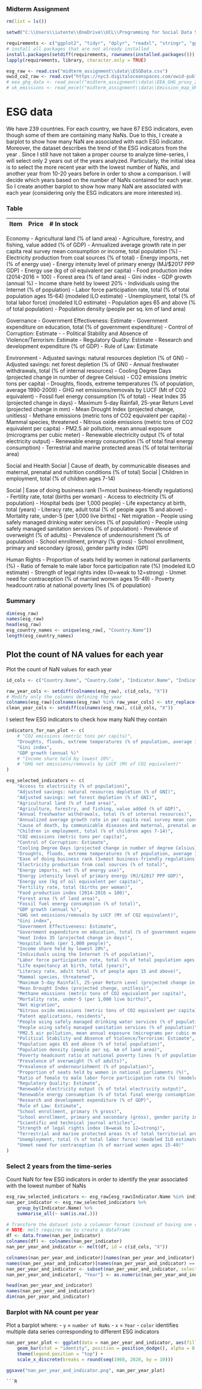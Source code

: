 ### Midterm Assignment
```R
rm(list = ls())
```
```R
setwd("C:\\Users\\iutente\\OneDrive\\UCL\\Programming for Social Data Science")

requirements <- c("ggplot2", "tidyr", "dplyr", "readxl", "stringr", "gganimate", "transformr", "reshape")
# install all packages that are not already installed
install.packages(setdiff(requirements, rownames(installed.packages())), repos = "https://cran.r-project.org/")
lapply(requirements, library, character.only = TRUE)
```

```R
esg_raw <- read.csv("midterm_assignment\\data\\ESGData.csv")
owid_co2_raw <- read.csv("https://nyc3.digitaloceanspaces.com/owid-public/data/co2/owid-co2-data.csv")
# eea_ghg_data <- read_excel("midterm_assignment\\data\\EEA_GHG_proxy_2021.xlsx", sheet="EEA proxy dataset (plus)")
# uk_emissions <- read_excel("midterm_assignment\\data\\Emission_map_UK_NAEIPointsSources_2020.xlsx", sheet = "Data")
```
# ESG data
We have 239 countries. For each country, we have 67 ESG indicators, even though some of them are containing many NaNs.
Due to this, I create a barplot to show how many NaN are associated with each ESG indicator.
Moreover, the dataset describes the trend of the ESG indicators from the year . Since I still have not taken a proper course to analyze time-series, I will select only 2 years out of the years analyzed.
Particularly, the initial idea is to select the more recent year with the lowest number of NaNs, and another year from 10-20 years before in order to show a comparison. I will decide which years based on the number of NaNs contained for each year.
So I create another barplot to show how many NaN are associated with each year (considering only the ESG indicators are more interested in).

### Table
Item | Price | # In stock
---|---|---


Economy
- Agricultural land (% of land area)
- Agriculture, forestry, and fishing, value added (% of GDP)
- Annualized average growth rate in per capita real survey mean consumption or income, total population (%)
- Electricity production from coal sources (% of total)
- Energy imports, net (% of energy use)
- Energy intensity level of primary energy (MJ/$2017 PPP GDP)
- Energy use (kg of oil equivalent per capita)
- Food production index (2014-2016 = 100)
- Forest area (% of land area)
- Gini index
- GDP growth (annual %)
- Income share held by lowest 20%
- Individuals using the Internet (% of population)
- Labor force participation rate, total (% of total population ages 15-64) (modeled ILO estimate)
- Unemployment, total (% of total labor force) (modeled ILO estimate)
- Population ages 65 and above (% of total population)
- Population density (people per sq. km of land area)


Governance
- Government Effectiveness: Estimate
- Government expenditure on education, total (% of government expenditure)
- Control of Corruption: Estimate
- 
- Political Stability and Absence of Violence/Terrorism: Estimate
- Regulatory Quality: Estimate
- Research and development expenditure (% of GDP)
- Rule of Law: Estimate


Environment
- Adjusted savings: natural resources depletion (% of GNI)
- Adjusted savings: net forest depletion (% of GNI)
- Annual freshwater withdrawals, total (% of internal resources)
- Cooling Degree Days (projected change in number of degree Celsius)
- CO2 emissions (metric tons per capita)
- Droughts, floods, extreme temperatures (% of population, average 1990-2009)
- GHG net emissions/removals by LUCF (Mt of CO2 equivalent)
- Fossil fuel energy consumption (% of total)
- Heat Index 35 (projected change in days)
- Maximum 5-day Rainfall, 25-year Return Level (projected change in mm)
- Mean Drought Index (projected change, unitless)
- Methane emissions (metric tons of CO2 equivalent per capita)
- Mammal species, threatened
- Nitrous oxide emissions (metric tons of CO2 equivalent per capita)
- PM2.5 air pollution, mean annual exposure (micrograms per cubic meter)
- Renewable electricity output (% of total electricity output)
- Renewable energy consumption (% of total final energy consumption)
- Terrestrial and marine protected areas (% of total territorial area)


Social and Health
Social | Cause of death, by communicable diseases and maternal, prenatal and nutrition conditions (% of total)
Social | Children in employment, total (% of children ages 7-14)

Social | Ease of doing business rank (1=most business-friendly regulations)
- Fertility rate, total (births per woman)
- Access to electricity (% of population)
- Hospital beds (per 1,000 people)
- Life expectancy at birth, total (years)
- Literacy rate, adult total (% of people ages 15 and above)
- Mortality rate, under-5 (per 1,000 live births)
- Net migration
- People using safely managed drinking water services (% of population)
- People using safely managed sanitation services (% of population)
- Prevalence of overweight (% of adults)
- Prevalence of undernourishment (% of population)
- School enrollment, primary (% gross)
- School enrollment, primary and secondary (gross), gender parity index (GPI)

Human Rights
- Proportion of seats held by women in national parliaments (%)
- Ratio of female to male labor force participation rate (%) (modeled ILO estimate)
- Strength of legal rights index (0=weak to 12=strong)
- Unmet need for contraception (% of married women ages 15-49)
- Poverty headcount ratio at national poverty lines (% of population)

### Summary
```R
dim(esg_raw)
names(esg_raw)
head(esg_raw)
esg_country_names <- unique(esg_raw[, "Country.Name"])
length(esg_country_names)
```
## Plot the count of NA values for each year
Plot the count of NaN values for each year
```R
id_cols <- c("Country.Name", "Country.Code", "Indicator.Name", "Indicator.Code")

raw_year_cols <- setdiff(colnames(esg_raw), c(id_cols, "X"))
# Modify only the columns defining the year
colnames(esg_raw)[colnames(esg_raw) %in% raw_year_cols] <- str_replace(raw_year_cols, "X", "")
clean_year_cols <- setdiff(colnames(esg_raw), c(id_cols, "X"))
```
I select few ESG indicators to check how many NaN they contain
```R
indicators_for_nan_plot <- c(
    # "CO2 emissions (metric tons per capita)",
    "Droughts, floods, extreme temperatures (% of population, average 1990-2009)",
    "Gini index",
    "GDP growth (annual %)"
    # "Income share held by lowest 20%",
    # "GHG net emissions/removals by LUCF (Mt of CO2 equivalent)"
)

esg_selected_indicators <- c(
    "Access to electricity (% of population)",
    "Adjusted savings: natural resources depletion (% of GNI)",
    "Adjusted savings: net forest depletion (% of GNI)",
    "Agricultural land (% of land area)",
    "Agriculture, forestry, and fishing, value added (% of GDP)",
    "Annual freshwater withdrawals, total (% of internal resources)",
    "Annualized average growth rate in per capita real survey mean consumption or income, total population (%)",
    "Cause of death, by communicable diseases and maternal, prenatal and nutrition conditions (% of total)",
    "Children in employment, total (% of children ages 7-14)",
    "CO2 emissions (metric tons per capita)",
    "Control of Corruption: Estimate",
    "Cooling Degree Days (projected change in number of degree Celsius)",
    "Droughts, floods, extreme temperatures (% of population, average 1990-2009)",
    "Ease of doing business rank (1=most business-friendly regulations)",
    "Electricity production from coal sources (% of total)",
    "Energy imports, net (% of energy use)",
    "Energy intensity level of primary energy (MJ/$2017 PPP GDP)",
    "Energy use (kg of oil equivalent per capita)",
    "Fertility rate, total (births per woman)",
    "Food production index (2014-2016 = 100)",
    "Forest area (% of land area)",
    "Fossil fuel energy consumption (% of total)",
    "GDP growth (annual %)",
    "GHG net emissions/removals by LUCF (Mt of CO2 equivalent)",
    "Gini index",
    "Government Effectiveness: Estimate",
    "Government expenditure on education, total (% of government expenditure)",
    "Heat Index 35 (projected change in days)",
    "Hospital beds (per 1,000 people)",
    "Income share held by lowest 20%",
    "Individuals using the Internet (% of population)",
    "Labor force participation rate, total (% of total population ages 15-64) (modeled ILO estimate)",
    "Life expectancy at birth, total (years)",
    "Literacy rate, adult total (% of people ages 15 and above)",
    "Mammal species, threatened",
    "Maximum 5-day Rainfall, 25-year Return Level (projected change in mm)",
    "Mean Drought Index (projected change, unitless)",
    "Methane emissions (metric tons of CO2 equivalent per capita)",
    "Mortality rate, under-5 (per 1,000 live births)",
    "Net migration",
    "Nitrous oxide emissions (metric tons of CO2 equivalent per capita)",
    "Patent applications, residents",
    "People using safely managed drinking water services (% of population)",
    "People using safely managed sanitation services (% of population)",
    "PM2.5 air pollution, mean annual exposure (micrograms per cubic meter)",
    "Political Stability and Absence of Violence/Terrorism: Estimate",
    "Population ages 65 and above (% of total population)",
    "Population density (people per sq. km of land area)",
    "Poverty headcount ratio at national poverty lines (% of population)",
    "Prevalence of overweight (% of adults)",
    "Prevalence of undernourishment (% of population)",
    "Proportion of seats held by women in national parliaments (%)",
    "Ratio of female to male labor force participation rate (%) (modeled ILO estimate)",
    "Regulatory Quality: Estimate",
    "Renewable electricity output (% of total electricity output)",
    "Renewable energy consumption (% of total final energy consumption)",
    "Research and development expenditure (% of GDP)",
    "Rule of Law: Estimate",
    "School enrollment, primary (% gross)",
    "School enrollment, primary and secondary (gross), gender parity index (GPI)",
    "Scientific and technical journal articles",
    "Strength of legal rights index (0=weak to 12=strong)",
    "Terrestrial and marine protected areas (% of total territorial area)",
    "Unemployment, total (% of total labor force) (modeled ILO estimate)",
    "Unmet need for contraception (% of married women ages 15-49)"
)
```
### Select 2 years from the time-series
Count NaN for few ESG indicators in order to identify the year associated with the lowest number of NaNs
```R
esg_raw_selected_indicators <- esg_raw[esg_raw$Indicator.Name %in% indicators_for_nan_plot, ]
nan_per_indicator <- esg_raw_selected_indicators %>%
    group_by(Indicator.Name) %>%
    summarise_all(~ sum(is.na(.)))

# Transform the dataset into a columnar format (instead of having one column for each year)
# NOTE: melt requires me to create a dataframe
df <- data.frame(nan_per_indicator)
colnames(df) <- colnames(nan_per_indicator)
nan_per_year_and_indicator <- melt(df, id = c(id_cols, "X"))

colnames(nan_per_year_and_indicator)[names(nan_per_year_and_indicator) == "variable"] <- "Year"
names(nan_per_year_and_indicator)[names(nan_per_year_and_indicator) == "value"] <- "NA_count"
nan_per_year_and_indicator <- subset(nan_per_year_and_indicator, select = -c(Country.Name, Country.Code, Indicator.Code, X))
nan_per_year_and_indicator[, "Year"] <- as.numeric(nan_per_year_and_indicator[, "Year"])

head(nan_per_year_and_indicator)
names(nan_per_year_and_indicator)
dim(nan_per_year_and_indicator)
```

### Barplot with NA count per year
Plot a barplot where:
- ``y`` = `number of NaNs` 
- ``x`` = `Year`
- ``color`` identifies multiple data series corresponding to different ESG indicators
```R
nan_per_year_plot <- ggplot(data = nan_per_year_and_indicator, aes(fill = Indicator.Name, x = Year, y = NA_count)) +
    geom_bar(stat = "identity", position = position_dodge(), alpha = 0.5) +
    theme(legend.position = "top") +
    scale_x_discrete(breaks = round(seq(1960, 2020, by = 10)))

ggsave("nan_per_year_and_indicator.png", nan_per_year_plot)
```

```
```R
```
